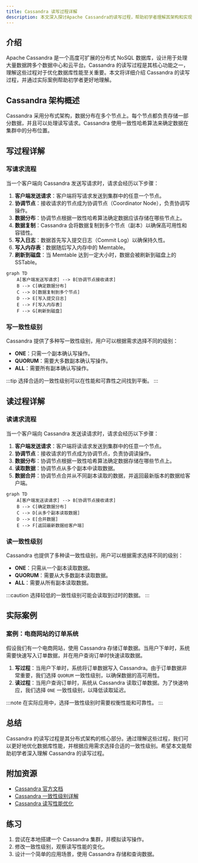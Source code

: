 ```yaml
---
title: Cassandra 读写过程详解
description: 本文深入探讨Apache Cassandra的读写过程，帮助初学者理解其架构和实现原理。
---
```


## 介绍

Apache Cassandra 是一个高度可扩展的分布式 NoSQL 数据库，设计用于处理大量数据跨多个数据中心和云平台。Cassandra 的读写过程是其核心功能之一，理解这些过程对于优化数据库性能至关重要。本文将详细介绍 Cassandra 的读写过程，并通过实际案例帮助初学者更好地理解。

## Cassandra 架构概述

Cassandra 采用分布式架构，数据分布在多个节点上。每个节点都负责存储一部分数据，并且可以处理读写请求。Cassandra 使用一致性哈希算法来确定数据在集群中的分布位置。

## 写过程详解

### 写请求流程

当一个客户端向 Cassandra 发送写请求时，请求会经历以下步骤：

1. **客户端发送请求**：客户端将写请求发送到集群中的任意一个节点。
2. **协调节点**：接收请求的节点成为协调节点（Coordinator Node），负责协调写操作。
3. **数据分布**：协调节点根据一致性哈希算法确定数据应该存储在哪些节点上。
4. **数据复制**：Cassandra 会将数据复制到多个节点（副本）以确保高可用性和容错性。
5. **写入日志**：数据首先写入提交日志（Commit Log）以确保持久性。
6. **写入内存表**：数据随后写入内存中的 Memtable。
7. **刷新到磁盘**：当 Memtable 达到一定大小时，数据会被刷新到磁盘上的 SSTable。

```mermaid
graph TD
    A[客户端发送写请求] --> B[协调节点接收请求]
    B --> C[确定数据分布]
    C --> D[数据复制到多个节点]
    D --> E[写入提交日志]
    E --> F[写入内存表]
    F --> G[刷新到磁盘]
```

### 写一致性级别

Cassandra 提供了多种写一致性级别，用户可以根据需求选择不同的级别：

- **ONE**：只需一个副本确认写操作。
- **QUORUM**：需要大多数副本确认写操作。
- **ALL**：需要所有副本确认写操作。

:::tip
选择合适的一致性级别可以在性能和可靠性之间找到平衡。
:::

## 读过程详解

### 读请求流程

当一个客户端向 Cassandra 发送读请求时，请求会经历以下步骤：

1. **客户端发送请求**：客户端将读请求发送到集群中的任意一个节点。
2. **协调节点**：接收请求的节点成为协调节点，负责协调读操作。
3. **数据分布**：协调节点根据一致性哈希算法确定数据存储在哪些节点上。
4. **读取数据**：协调节点从多个副本中读取数据。
5. **数据合并**：协调节点合并从不同副本读取的数据，并返回最新版本的数据给客户端。

```mermaid
graph TD
    A[客户端发送读请求] --> B[协调节点接收请求]
    B --> C[确定数据分布]
    C --> D[从多个副本读取数据]
    D --> E[合并数据]
    E --> F[返回最新数据给客户端]
```

### 读一致性级别

Cassandra 也提供了多种读一致性级别，用户可以根据需求选择不同的级别：

- **ONE**：只需从一个副本读取数据。
- **QUORUM**：需要从大多数副本读取数据。
- **ALL**：需要从所有副本读取数据。

:::caution
选择较低的一致性级别可能会读取到过时的数据。
:::

## 实际案例

### 案例：电商网站的订单系统

假设我们有一个电商网站，使用 Cassandra 存储订单数据。当用户下单时，系统需要快速写入订单数据，并在用户查询订单时快速读取数据。

1. **写过程**：当用户下单时，系统将订单数据写入 Cassandra。由于订单数据非常重要，我们选择 `QUORUM` 一致性级别，以确保数据的高可用性。
2. **读过程**：当用户查询订单时，系统从 Cassandra 读取订单数据。为了快速响应，我们选择 `ONE` 一致性级别，以降低读取延迟。

:::note
在实际应用中，选择一致性级别时需要权衡性能和可靠性。
:::

## 总结

Cassandra 的读写过程是其分布式架构的核心部分。通过理解这些过程，我们可以更好地优化数据库性能，并根据应用需求选择合适的一致性级别。希望本文能帮助初学者深入理解 Cassandra 的读写过程。

## 附加资源

- [Cassandra 官方文档](https://cassandra.apache.org/doc/latest/)
- [Cassandra 一致性级别详解](https://docs.datastax.com/en/cassandra-oss/3.x/cassandra/dml/dmlConfigConsistency.html)
- [Cassandra 读写性能优化](https://www.datastax.com/blog/2015/03/cassandra-performance-tuning)

## 练习

1. 尝试在本地搭建一个 Cassandra 集群，并模拟读写操作。
2. 修改一致性级别，观察读写性能的变化。
3. 设计一个简单的应用场景，使用 Cassandra 存储和查询数据。
